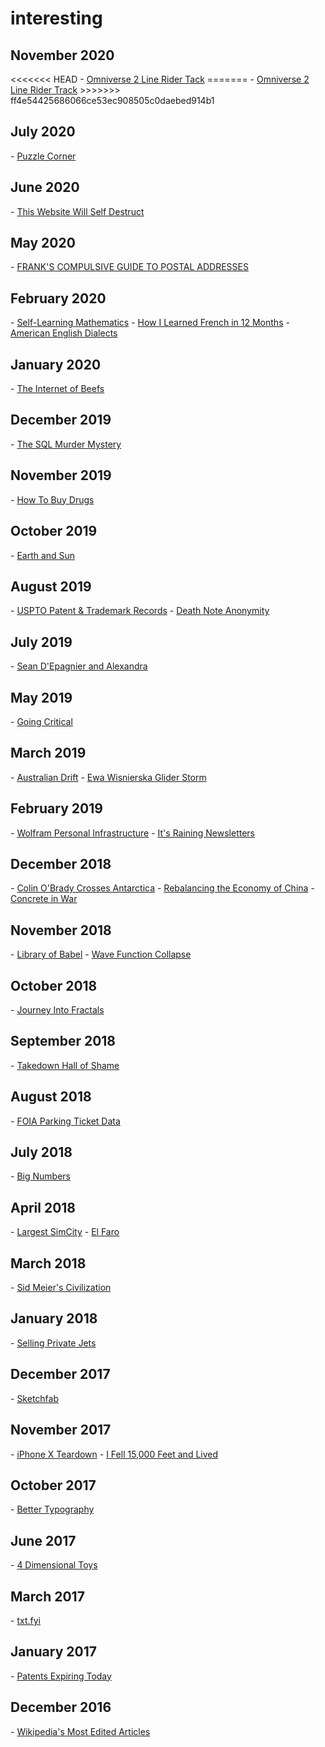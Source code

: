 
= interesting =

== November 2020 ==
<<<<<<< HEAD
- [[https://delu.medium.com/i-spent-11-years-working-on-this-line-rider-track-96742fc0b709|Omniverse 2 Line Rider Tack]]
=======
- [[https://delu.medium.com/i-spent-11-years-working-on-this-line-rider-track-96742fc0b709|Omniverse 2 Line Rider Track]]
>>>>>>> ff4e54425686066ce53ec908505c0daebed914b1
== July 2020 ==
- [[https://cs.nyu.edu/~gottlieb/tr/|Puzzle Corner]]
== June 2020 ==
- [[https://www.thiswebsitewillselfdestruct.com/|This Website Will Self Destruct]]
== May 2020 ==
- [[http://www.columbia.edu/~fdc/postal/|FRANK'S COMPULSIVE GUIDE TO POSTAL ADDRESSES]]
== February 2020 ==
- [[https://www.neilwithdata.com/mathematics-self-learner|Self-Learning Mathematics]]
- [[http://www.runwes.com/2020/02/11/howilearnedfrench.html|How I Learned French in 12 Months]]
- [[https://aschmann.net/AmEng/|American English Dialects]]
== January 2020 ==
- [[https://www.ribbonfarm.com/2020/01/16/the-internet-of-beefs/|The Internet of Beefs]]
== December 2019 ==
- [[https://mystery.knightlab.com/|The SQL Murder Mystery]]
== November 2019 ==
- [[https://www.lrb.co.uk/v41/n21/misha-glenny/how-to-buy-drugs|How To Buy Drugs]]
== October 2019 ==
- [[https://ciechanow.ski/earth-and-sun/|Earth and Sun]]
== August 2019 ==
- [[https://www.uspto.gov/|USPTO Patent & Trademark Records]]
- [[https://www.gwern.net/Death-Note-Anonymity|Death Note Anonymity]]
== July 2019 ==
- [[https://towndock.net/shippingnews/sean-d-epagnier-and-alexandra?viewport=980,1764,0|Sean D'Epagnier and Alexandra]]
== May 2019 ==
- [[https://www.meltingasphalt.com/interactive/going-critical/|Going Critical]]
== March 2019 ==
- [[https://news.nationalgeographic.com/2016/09/australia-moves-gps-coordinates-adjusted-continental-drift/|Australian Drift]]
- [[https://www.directexpose.com/paraglider-ewa-wisnierska-storm/|Ewa Wisnierska Glider Storm]]
== February 2019 ==
- [[https://blog.stephenwolfram.com/2019/02/seeking-the-productive-life-some-details-of-my-personal-infrastructure|Wolfram Personal Infrastructure]]
- [[https://craigmod.com/essays/newsletters/|It's Raining Newsletters]]
== December 2018 ==
- [[https://www.nytimes.com/2018/12/26/sports/antarctica-race-colin-obrady.html|Colin O'Brady Crosses Antarctica]]
- [[https://carnegieendowment.org/2018/07/27/china-s-best-option-for-responding-to-trade-war-pub-77039|Rebalancing the Economy of China]]
- [[https://mwi.usma.edu/effective-weapon-modern-battlefield-concrete/|Concrete in War]]
== November 2018 ==
- [[https://libraryofbabel.info/|Library of Babel]]
- [[https://marian42.itch.io/wfc|Wave Function Collapse]]
== October 2018 ==
- [[https://medium.com/@bananaft/my-journey-into-fractals-d25ebc6c4dc2|Journey Into Fractals]]
== September 2018 ==
- [[https://www.eff.org/takedowns|Takedown Hall of Shame]]
== August 2018 ==
- [[http://mchap.io/using-foia-data-and-unix-to-halve-major-source-of-parking-tickets.html |FOIA Parking Ticket Data]]
== July 2018 ==
- [[https://www.scottaaronson.com/writings/bignumbers.html|Big Numbers]]
== April 2018 ==
- [[https://rumorsontheinternets.org/2010/10/14/magnasanti-the-largest-and-most-terrifying-simcity/|Largest SimCity]]
- [[https://www.vanityfair.com/news/2018/04/inside-el-faro-the-worst-us-maritime-disaster-in-decades|El Faro]]
== March 2018 ==
- [[https://www.filfre.net/2018/03/the-game-of-everything-part-1-making-civilization/|Sid Meier's Civilization]]
== January 2018 ==
- [[https://mobile.nytimes.com/2018/01/23/magazine/selling-airborne-opulence-to-the-upper-upper-upper-class.html?referer=|Selling Private Jets]]
== December 2017 ==
- [[https://sketchfab.com/|Sketchfab]]
== November 2017 ==
- [[https://www.ifixit.com/Teardown/iPhone%2BX%2BTeardown/98975|iPhone X Teardown]]
- [[https://uss-la-ca135.org/60/1960Judkins-Knott.html|I Fell 15,000 Feet and Lived]]
== October 2017 ==
- [[http://pierrickcalvez.com/journal/a-five-minutes-guide-to-better-typography|Better Typography]]
== June 2017 ==
- [[http://marctenbosch.com/news/2017/06/4d-toys-a-box-of-four-dimensional-toys|4 Dimensional Toys]]
== March 2017 ==
- [[https://txt.fyi/about/|txt.fyi]]
== January 2017 ==
- [[http://patentsexpiringtoday.com/|Patents Expiring Today]]
== December 2016 ==
- [[https://blog.wikimedia.org/2016/12/21/death-politics-most-edited-articles/|Wikipedia's Most Edited Articles]]
